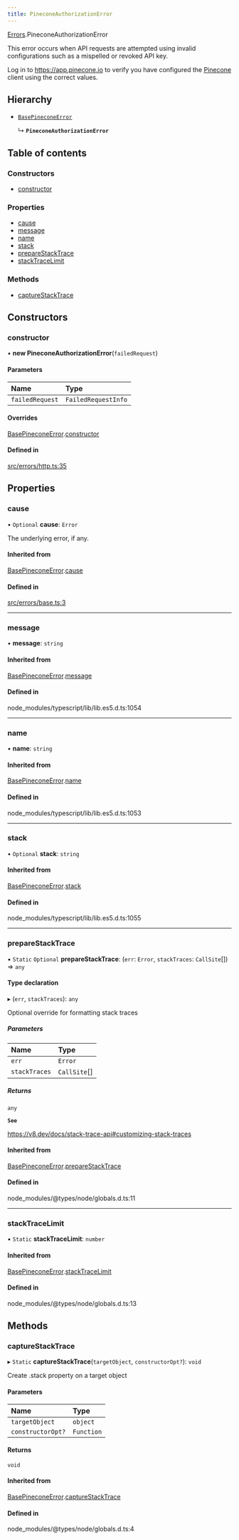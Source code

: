 ```yaml
---
title: PineconeAuthorizationError
---
```


[Errors](../modules/Errors.md).PineconeAuthorizationError

This error occurs when API requests are attempted using invalid configurations such as a mispelled or revoked API key.

Log in to https://app.pinecone.io to verify you have configured the [Pinecone](Pinecone.md)
client using the correct values.

## Hierarchy

- [`BasePineconeError`](Errors.BasePineconeError.md)

  ↳ **`PineconeAuthorizationError`**

## Table of contents

### Constructors

- [constructor](Errors.PineconeAuthorizationError.md#constructor)

### Properties

- [cause](Errors.PineconeAuthorizationError.md#cause)
- [message](Errors.PineconeAuthorizationError.md#message)
- [name](Errors.PineconeAuthorizationError.md#name)
- [stack](Errors.PineconeAuthorizationError.md#stack)
- [prepareStackTrace](Errors.PineconeAuthorizationError.md#preparestacktrace)
- [stackTraceLimit](Errors.PineconeAuthorizationError.md#stacktracelimit)

### Methods

- [captureStackTrace](Errors.PineconeAuthorizationError.md#capturestacktrace)

## Constructors

### constructor

• **new PineconeAuthorizationError**(`failedRequest`)

#### Parameters

| Name | Type |
| :------ | :------ |
| `failedRequest` | `FailedRequestInfo` |

#### Overrides

[BasePineconeError](Errors.BasePineconeError.md).[constructor](Errors.BasePineconeError.md#constructor)

#### Defined in

[src/errors/http.ts:35](https://github.com/pinecone-io/pinecone-ts-client/blob/4ccf45d/src/errors/http.ts#L35)

## Properties

### cause

• `Optional` **cause**: `Error`

The underlying error, if any.

#### Inherited from

[BasePineconeError](Errors.BasePineconeError.md).[cause](Errors.BasePineconeError.md#cause)

#### Defined in

[src/errors/base.ts:3](https://github.com/pinecone-io/pinecone-ts-client/blob/4ccf45d/src/errors/base.ts#L3)

___

### message

• **message**: `string`

#### Inherited from

[BasePineconeError](Errors.BasePineconeError.md).[message](Errors.BasePineconeError.md#message)

#### Defined in

node_modules/typescript/lib/lib.es5.d.ts:1054

___

### name

• **name**: `string`

#### Inherited from

[BasePineconeError](Errors.BasePineconeError.md).[name](Errors.BasePineconeError.md#name)

#### Defined in

node_modules/typescript/lib/lib.es5.d.ts:1053

___

### stack

• `Optional` **stack**: `string`

#### Inherited from

[BasePineconeError](Errors.BasePineconeError.md).[stack](Errors.BasePineconeError.md#stack)

#### Defined in

node_modules/typescript/lib/lib.es5.d.ts:1055

___

### prepareStackTrace

▪ `Static` `Optional` **prepareStackTrace**: (`err`: `Error`, `stackTraces`: `CallSite`[]) => `any`

#### Type declaration

▸ (`err`, `stackTraces`): `any`

Optional override for formatting stack traces

##### Parameters

| Name | Type |
| :------ | :------ |
| `err` | `Error` |
| `stackTraces` | `CallSite`[] |

##### Returns

`any`

**`See`**

https://v8.dev/docs/stack-trace-api#customizing-stack-traces

#### Inherited from

[BasePineconeError](Errors.BasePineconeError.md).[prepareStackTrace](Errors.BasePineconeError.md#preparestacktrace)

#### Defined in

node_modules/@types/node/globals.d.ts:11

___

### stackTraceLimit

▪ `Static` **stackTraceLimit**: `number`

#### Inherited from

[BasePineconeError](Errors.BasePineconeError.md).[stackTraceLimit](Errors.BasePineconeError.md#stacktracelimit)

#### Defined in

node_modules/@types/node/globals.d.ts:13

## Methods

### captureStackTrace

▸ `Static` **captureStackTrace**(`targetObject`, `constructorOpt?`): `void`

Create .stack property on a target object

#### Parameters

| Name | Type |
| :------ | :------ |
| `targetObject` | `object` |
| `constructorOpt?` | `Function` |

#### Returns

`void`

#### Inherited from

[BasePineconeError](Errors.BasePineconeError.md).[captureStackTrace](Errors.BasePineconeError.md#capturestacktrace)

#### Defined in

node_modules/@types/node/globals.d.ts:4
